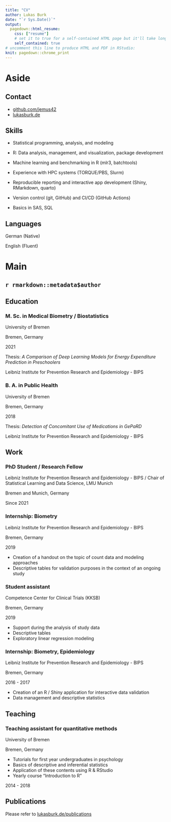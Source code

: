 ```yaml
---
title: "CV"
author: Lukas Burk
date: "`r Sys.Date()`"
output:
  pagedown::html_resume:
    css: ["resume"]
    # set it to true for a self-contained HTML page but it'll take longer to render
    self_contained: true
# uncomment this line to produce HTML and PDF in RStudio:
knit: pagedown::chrome_print
---
```


Aside
================================================================================

Contact {#contact}
--------------------------------------------------------------------------------

- <i class="fa fa-github"></i> [github.com/jemus42](https://github.com/jemus42)
- <i class="fa fa-link"></i> [lukasburk.de](https://lukasburk.de)

Skills {#skills}
--------------------------------------------------------------------------------

- Statistical programming, analysis, and modeling

- R: Data analysis, management, and visualization, package development

- Machine learning and benchmarking in R (mlr3, batchtools)

- Experience with HPC systems (TORQUE/PBS, Slurm)

- Reproducible reporting and interactive app development (Shiny, RMarkdown, quarto)

- Version control (git, GitHub) and CI/CD (GitHub Actions)

- Basics in SAS, SQL

Languages {#langs}
--------------------------------------------------------------------------------

German (Native)

English (Fluent)


Main
================================================================================

`r rmarkdown::metadata$author` {#title}
--------------------------------------------------------------------------------

<!-- Optional descriptive content -->

Education {data-icon=graduation-cap data-concise=true}
--------------------------------------------------------------------------------

### M. Sc. in Medical Biometry / Biostatistics

University of Bremen

Bremen, Germany

2021

Thesis: *A Comparison of Deep Learning Models for Energy Expenditure Prediction in Preschoolers*

Leibniz Institute for Prevention Research and Epidemiology - BIPS

### B. A. in Public Health

University of Bremen

Bremen, Germany

2018

Thesis: *Detection of Concomitant Use of Medications in GePaRD*

Leibniz Institute for Prevention Research and Epidemiology - BIPS

Work {data-icon=suitcase}
--------------------------------------------------------------------------------

### PhD Student / Research Fellow

Leibniz Institute for Prevention Research and Epidemiology - BIPS / Chair of Statistical Learning and Data Science, LMU Munich

Bremen and Munich, Germany

Since 2021

### Internship: Biometry

Leibniz Institute for Prevention Research and Epidemiology - BIPS

Bremen, Germany

2019

- Creation of a handout on the topic of count data and modeling approaches
- Descriptive tables for validation purposes in the context of an ongoing study

### Student assistant

Competence Center for Clinical Trials (KKSB)

Bremen, Germany

2019

- Support during the analysis of study data
- Descriptive tables 
- Exploratory linear regression modeling

### Internship: Biometry, Epidemiology

Leibniz Institute for Prevention Research and Epidemiology - BIPS

Bremen, Germany

2016 - 2017

- Creation of an R / Shiny application for interactive data validation
- Data management and descriptive statistics


Teaching {data-icon=chalkboard-teacher}
--------------------------------------------------------------------------------

### Teaching assistant for quantitative methods

University of Bremen

Bremen, Germany

- Tutorials for first year undergraduates in psychology
- Basics of descriptive and inferential statistics
- Application of these contents using R & RStudio
- Yearly course "Introduction to R"


2014 - 2018

Publications {data-icon=file}
--------------------------------------------------------------------------------

Please refer to [lukasburk.de/publications](https://lukasburk.de/publications)

